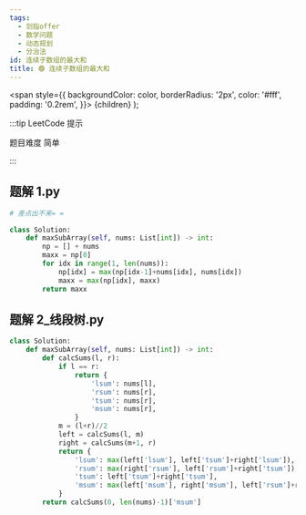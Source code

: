 ```yaml
---
tags:
  - 剑指offer
  - 数学问题
  - 动态规划
  - 分治法
id: 连续子数组的最大和
title: 🟢 连续子数组的最大和
---
```


  <span
    style={{
      backgroundColor: color,
      borderRadius: '2px',
      color: '#fff',
      padding: '0.2rem',
    }}>
    {children}
  </span>
);

:::tip LeetCode 提示

题目难度 <Highlight color="#00b8a3">简单</Highlight>

:::

## 题解 1.py

```py
# 差点出不来= =

class Solution:
    def maxSubArray(self, nums: List[int]) -> int:
        np = [] + nums
        maxx = np[0]
        for idx in range(1, len(nums)):
            np[idx] = max(np[idx-1]+nums[idx], nums[idx])
            maxx = max(np[idx], maxx)
        return maxx
```

## 题解 2_线段树.py

```py
class Solution:
    def maxSubArray(self, nums: List[int]) -> int:
        def calcSums(l, r):
            if l == r:
                return {
                    'lsum': nums[l],
                    'rsum': nums[r],
                    'tsum': nums[r],
                    'msum': nums[r],
                }
            m = (l+r)//2
            left = calcSums(l, m)
            right = calcSums(m+1, r)
            return {
                'lsum': max(left['lsum'], left['tsum']+right['lsum']),
                'rsum': max(right['rsum'], left['rsum']+right['tsum']),
                'tsum': left['tsum']+right['tsum'],
                'msum': max(left['msum'], right['msum'], left['rsum']+right['lsum'])
            }
        return calcSums(0, len(nums)-1)['msum']
```


